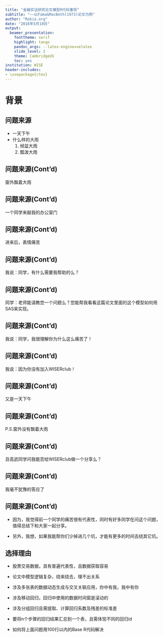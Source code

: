 ```yaml
---
title: "金融实证研究论文模型R代码重现"
subtitle: "——以Fama&MacBeth(1973)论文为例"
author: "Rokia.org"
date: "2016年5月10日"
output:
  beamer_presentation:
    fonttheme: serif
    highlight: tango
    pandoc_args: --latex-engine=xelatex
    slide_level: 2
    theme: CambridgeUS
    toc: yes
institution: WISE
header-includes:
- \usepackage{ctex}
---
```


# 背景
## 问题来源

- 一天下午
- 什么样的大雨
    1. 倾盆大雨
    2. 瓢泼大雨

## 问题来源(Cont'd)

窗外飘着大雨

## 问题来源(Cont'd)

一个同学来敲我的办公室门

## 问题来源(Cont'd)

进来后，表情痛苦

## 问题来源(Cont'd)

我说：同学，有什么需要我帮助的么？

## 问题来源(Cont'd)

同学：老师能请教您一个问题么？您能帮我看看这篇论文里面的这个模型如何用SAS来实现。

## 问题来源(Cont'd)

我说：同学，我很理解你为什么这么痛苦了！

## 问题来源(Cont'd)

我说：因为你没有加入WISERclub！

## 问题来源(Cont'd)

又是一天下午

## 问题来源(Cont'd)

P.S.窗外没有飘着大雨

## 问题来源(Cont'd)

丑高武同学问我能否给WISERclub做一个分享么？

## 问题来源(Cont'd)

我毫不犹豫的答应了

## 问题来源(Cont'd)

- 因为，我觉得前一个同学的痛苦很有代表性，同时有好多同学在问这个问题，值得总结下和大家一起分享。

- 另外，我想，如果我能帮你们少掉进几个坑，才能有更多的时间去绕其它坑。

## 选择理由

- 股票交易数据，具有普遍代表性，且数据获取容易

- 论文中模型逻辑复杂，绕来绕去，理不出关系

- 涉及多张表的数据动态生成与交叉关联应用，你中有我，我中有你

- 涉及移动回归，回归中使用的数据时间窗是滚动的

- 涉及分组回归且需提取、计算回归系数及残差的标准差

- 要将n个步骤的回归结果汇总到一个表，且需体现不同的回归id

- 如何将上面问题用100行以内的Base R代码解决

